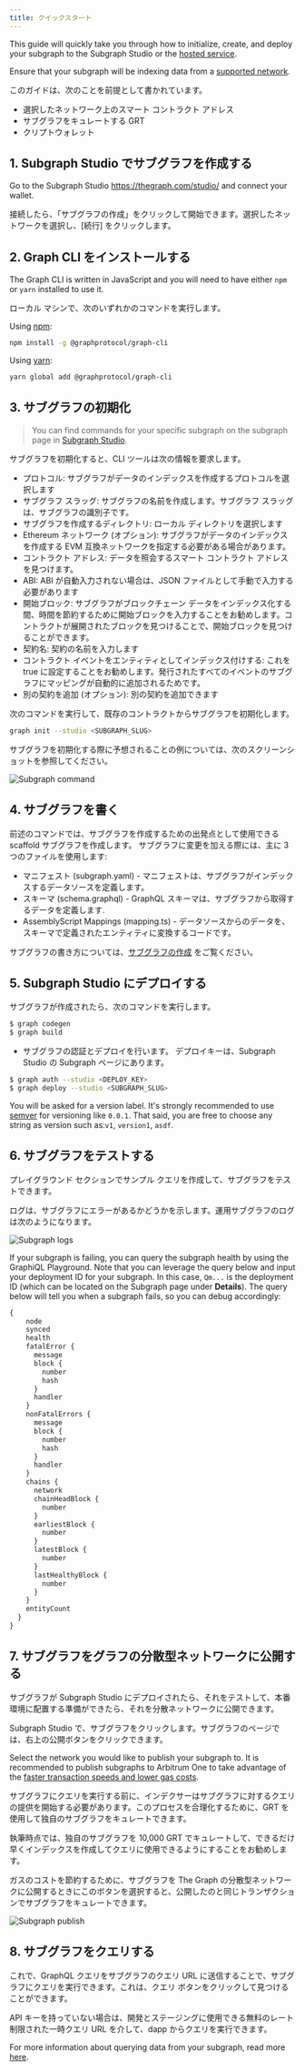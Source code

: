```yaml
---
title: クイックスタート
---
```


This guide will quickly take you through how to initialize, create, and deploy your subgraph to the Subgraph Studio or the [hosted service](#hosted-service).

Ensure that your subgraph will be indexing data from a [supported network](/developing/supported-networks).

このガイドは、次のことを前提として書かれています。

-   選択したネットワーク上のスマート コントラクト アドレス
-   サブグラフをキュレートする GRT
-   クリプトウォレット

## 1.  Subgraph Studio でサブグラフを作成する

Go to the Subgraph Studio <https://thegraph.com/studio/> and connect your wallet.

接続したら、「サブグラフの作成」をクリックして開始できます。選択したネットワークを選択し、[続行] をクリックします。

## 2.  Graph CLI をインストールする

The Graph CLI is written in JavaScript and you will need to have either `npm` or `yarn` installed to use it.

ローカル マシンで、次のいずれかのコマンドを実行します。

Using [npm](https://www.npmjs.com/):

```sh
npm install -g @graphprotocol/graph-cli
```

Using [yarn](https://yarnpkg.com/):

```sh
yarn global add @graphprotocol/graph-cli
```

## 3.  サブグラフの初期化

> You can find commands for your specific subgraph on the subgraph page in [Subgraph Studio](https://thegraph.com/studio/).

サブグラフを初期化すると、CLI ツールは次の情報を要求します。

-   プロトコル: サブグラフがデータのインデックスを作成するプロトコルを選択します
-   サブグラフ スラッグ: サブグラフの名前を作成します。サブグラフ スラッグは、サブグラフの識別子です。
-   サブグラフを作成するディレクトリ: ローカル ディレクトリを選択します
-   Ethereum ネットワーク (オプション): サブグラフがデータのインデックスを作成する EVM 互換ネットワークを指定する必要がある場合があります。
-   コントラクト アドレス: データを照会するスマート コントラクト アドレスを見つけます。
-   ABI: ABI が自動入力されない場合は、JSON ファイルとして手動で入力する必要があります
-   開始ブロック: サブグラフがブロックチェーン データをインデックス化する間、時間を節約するために開始ブロックを入力することをお勧めします。コントラクトが展開されたブロックを見つけることで、開始ブロックを見つけることができます。
-   契約名: 契約の名前を入力します
-   コントラクト イベントをエンティティとしてインデックス付けする: これを true に設定することをお勧めします。発行されたすべてのイベントのサブグラフにマッピングが自動的に追加されるためです。
-   別の契約を追加 (オプション): 別の契約を追加できます

次のコマンドを実行して、既存のコントラクトからサブグラフを初期化します。

```sh
graph init --studio <SUBGRAPH_SLUG>
```

サブグラフを初期化する際に予想されることの例については、次のスクリーンショットを参照してください。

![Subgraph command](/img/subgraph-init-example.png)

## 4.  サブグラフを書く

前述のコマンドでは、サブグラフを作成するための出発点として使用できる scaffold サブグラフを作成します。 サブグラフに変更を加える際には、主に 3 つのファイルを使用します:

-   マニフェスト (subgraph.yaml) - マニフェストは、サブグラフがインデックスするデータソースを定義します。
-   スキーマ (schema.graphql) - GraphQL スキーマは、サブグラフから取得するデータを定義します.
-   AssemblyScript Mappings (mapping.ts) - データソースからのデータを、スキーマで定義されたエンティティに変換するコードです。

サブグラフの書き方については、[サブグラフの作成](/developing/creating-a-subgraph) をご覧ください。

## 5.  Subgraph Studio にデプロイする

サブグラフが作成されたら、次のコマンドを実行します。

```sh
$ graph codegen
$ graph build
```

-   サブグラフの認証とデプロイを行います。 デプロイキーは、Subgraph Studio の Subgraph ページにあります。

```sh
$ graph auth --studio <DEPLOY_KEY>
$ graph deploy --studio <SUBGRAPH_SLUG>
```

You will be asked for a version label. It's strongly recommended to use [semver](https://semver.org/) for versioning like `0.0.1`. That said, you are free to choose any string as version such as:`v1`, `version1`, `asdf`.

## 6.  サブグラフをテストする

プレイグラウンド セクションでサンプル クエリを作成して、サブグラフをテストできます。

ログは、サブグラフにエラーがあるかどうかを示します。運用サブグラフのログは次のようになります。

![Subgraph logs](/img/subgraph-logs-image.png)

If your subgraph is failing, you can query the subgraph health by using the GraphiQL Playground. Note that you can leverage the query below and input your deployment ID for your subgraph. In this case, `Qm...` is the deployment ID (which can be located on the Subgraph page under **Details**). The query below will tell you when a subgraph fails, so you can debug accordingly:

```graphql
{
    node
    synced
    health
    fatalError {
      message
      block {
        number
        hash
      }
      handler
    }
    nonFatalErrors {
      message
      block {
        number
        hash
      }
      handler
    }
    chains {
      network
      chainHeadBlock {
        number
      }
      earliestBlock {
        number
      }
      latestBlock {
        number
      }
      lastHealthyBlock {
        number
      }
    }
    entityCount
  }
}
```

## 7.  サブグラフをグラフの分散型ネットワークに公開する

サブグラフが Subgraph Studio にデプロイされたら、それをテストして、本番環境に配置する準備ができたら、それを分散ネットワークに公開できます。

Subgraph Studio で、サブグラフをクリックします。サブグラフのページでは、右上の公開ボタンをクリックできます。

Select the network you would like to publish your subgraph to. It is recommended to publish subgraphs to Arbitrum One to take advantage of the [faster transaction speeds and lower gas costs](/arbitrum/arbitrum-faq).

サブグラフにクエリを実行する前に、インデクサーはサブグラフに対するクエリの提供を開始する必要があります。このプロセスを合理化するために、GRT を使用して独自のサブグラフをキュレートできます。

執筆時点では、独自のサブグラフを 10,000 GRT でキュレートして、できるだけ早くインデックスを作成してクエリに使用できるようにすることをお勧めします。

ガスのコストを節約するために、サブグラフを The Graph の分散型ネットワークに公開するときにこのボタンを選択すると、公開したのと同じトランザクションでサブグラフをキュレートできます。

![Subgraph publish](/img/publish-and-signal-tx.png)

## 8.  サブグラフをクエリする

これで、GraphQL クエリをサブグラフのクエリ URL に送信することで、サブグラフにクエリを実行できます。これは、クエリ ボタンをクリックして見つけることができます。

API キーを持っていない場合は、開発とステージングに使用できる無料のレート制限された一時クエリ URL を介して、dapp からクエリを実行できます。

For more information about querying data from your subgraph, read more [here](../querying/querying-the-graph/).

